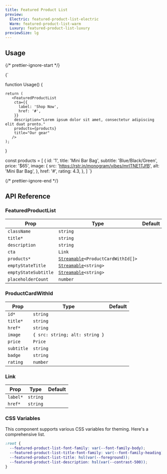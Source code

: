 ```yaml
---
title: Featured Product List
preview:
  Electric: featured-product-list-electric
  Warm: featured-product-list-warm
  Luxury: featured-product-list-luxury
previewSize: lg
---
```


## Usage

{/* prettier-ignore-start */}

<CodeBlock lang="ts">{`

function Usage() {

    return (
       <FeaturedProductList
        cta={{
          label: 'Shop Now',
          href: '#',
        }}
        description="Lorem ipsum dolor sit amet, consectetur adipiscing elit duat pronto."
        products={products}
        title="Our gear"
       />
    );
}

const products = [
    {
      id: '1',
      title: 'Mini Bar Bag',
      subtitle: 'Blue/Black/Green',
      price: '$65',
      image: {
        src: 'https://rstr.in/monogram/vibes/mrlTNE1TJfB',
        alt: 'Mini Bar Bag',
      },
      href: '#',
      rating: 4.3,
    },
]
`}
</CodeBlock>

{/* prettier-ignore-end */}

## API Reference

### FeaturedProductList

| Prop                 | Type                                                                                                         | Default |
| -------------------- | ------------------------------------------------------------------------------------------------------------ | ------- |
| `className`          | `string`                                                                                                     |         |
| `title*`             | `string`                                                                                                     |         |
| `description`        | `string`                                                                                                     |         |
| `cta`                | `Link` <Tooltip content="See Link below"/>                                                                   |         |
| `products*`          | [`Streamable`](docs/soul/streamable)`<ProductCardWithId[]>` <Tooltip content="See ProductCardWithId below"/> |         |
| `emptyStateTitle`    | [`Streamable`](docs/soul/streamable)`<string>`                                                               |         |
| `emptyStateSubtitle` | [`Streamable`](docs/soul/streamable)`<string>`                                                               |         |
| `placeholderCount`   | `number`                                                                                                     |         |

### ProductCardWithId

| Prop       | Type                           | Default |
| ---------- | ------------------------------ | ------- |
| `id*`      | `string`                       |         |
| `title*`   | `string`                       |         |
| `href*`    | `string`                       |         |
| `image`    | `{ src: string; alt: string }` |         |
| `price`    | `Price`                        |         |
| `subtitle` | `string`                       |         |
| `badge`    | `string`                       |         |
| `rating`   | `number`                       |         |

### Link

| Prop     | Type     | Default |
| -------- | -------- | ------- |
| `label*` | `string` |         |
| `href*`  | `string` |         |

### CSS Variables

This component supports various CSS variables for theming. Here's a comprehensive list.

```css
:root {
  --featured-product-list-font-family: var(--font-family-body);
  --featured-product-list-title-font-family: var(--font-family-heading);
  --featured-product-list-title: hsl(var(--foreground));
  --featured-product-list-description: hsl(var(--contrast-500));
}
```
